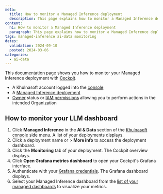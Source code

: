 ```yaml
---
meta:
  title: How to monitor a Managed Inference deployment
  description: This page explains how to monitor a Managed Inference deployment
content:
  h1: How to monitor a Managed Inference deployment
  paragraph: This page explains how to monitor a Managed Inference deployment
tags: managed-inference ai-data monitoring
dates:
  validation: 2024-09-10
  posted: 2024-03-06
categories:
  - ai-data
---
```


This documentation page shows you how to monitor your Managed Inference deployment with [Cockpit](/observability/cockpit/quickstart/).

<Macro id="cockpit-update-dashboards" />

<Macro id="requirements" />

  - A Khulnasoft account logged into the [console](https://console.khulnasoft.com)
  - A [Managed Inference deployment](/ai-data/managed-inference/quickstart/)
  - [Owner](/identity-and-access-management/iam/concepts/#owner) status or [IAM permissions](/identity-and-access-management/iam/concepts/#permission) allowing you to perform actions in the intended Organization

## How to monitor your LLM dashboard

1. Click **Managed Inference** in the **AI & Data** section of the [Khulnasoft console](https://console.khulnasoft.com) side menu. A list of your deployments displays.
2. Click a deployment name or <Icon name="more" /> > **More info** to access the deployment dashboard.
3. Click the **Monitoring** tab of your deployment. The Cockpit overview displays.
4. Click **Open Grafana metrics dashboard** to open your Cockpit's Grafana interface.
5. Authenticate with your [Grafana credentials](/observability/cockpit/how-to/retrieve-grafana-credentials/). The Grafana dashboard displays.
6. Select your Managed Inference dashboard from the [list of your managed dashboards](/observability/cockpit/how-to/access-grafana-and-managed-dashboards/) to visualize your metrics.